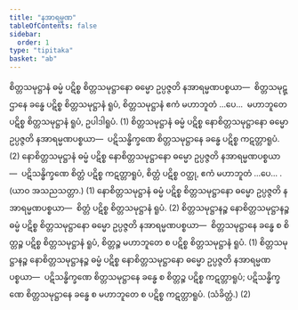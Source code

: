 ```yaml
---
title: "နအာရမ္မဏ"
tableOfContents: false
sidebar:
  order: 1
type: "tipitaka"
basket: "ab"
---
```



<DynamicBreadcrumb />

<Division number="196">

<Paragraph number="2796">
စိတ္တသမုဋ္ဌာနံ ဓမ္မံ ပဋိစ္စ စိတ္တသမုဋ္ဌာနော ဓမ္မော ဥပ္ပဇ္ဇတိ နအာရမ္မဏပစ္စယာ—  စိတ္တသမုဋ္ဌာနေ ခန္ဓေ ပဋိစ္စ စိတ္တသမုဋ္ဌာနံ ရူပံ, စိတ္တသမုဋ္ဌာနံ ဧကံ မဟာဘူတံ …ပေ…  မဟာဘူတေ ပဋိစ္စ စိတ္တသမုဋ္ဌာနံ ရူပံ, ဥပါဒါရူပံ. (1)
</Paragraph>

<Paragraph number="2797">
စိတ္တသမုဋ္ဌာနံ ဓမ္မံ ပဋိစ္စ နောစိတ္တသမုဋ္ဌာနော ဓမ္မော ဥပ္ပဇ္ဇတိ နအာရမ္မဏပစ္စယာ—  ပဋိသန္ဓိက္ခဏေ စိတ္တသမုဋ္ဌာနေ ခန္ဓေ ပဋိစ္စ ကဋတ္တာရူပံ. (2)
</Paragraph>

</Division>
<Division number="197">

<Paragraph number="2798">
နောစိတ္တသမုဋ္ဌာနံ ဓမ္မံ ပဋိစ္စ နောစိတ္တသမုဋ္ဌာနော ဓမ္မော ဥပ္ပဇ္ဇတိ နအာရမ္မဏပစ္စယာ—  ပဋိသန္ဓိက္ခဏေ စိတ္တံ ပဋိစ္စ ကဋတ္တာရူပံ, စိတ္တံ ပဋိစ္စ ဝတ္ထု, ဧကံ မဟာဘူတံ …ပေ… . (ယာဝ အသညသတ္တာ.) (1)
</Paragraph>

<Paragraph number="2799">
နောစိတ္တသမုဋ္ဌာနံ ဓမ္မံ ပဋိစ္စ စိတ္တသမုဋ္ဌာနော ဓမ္မော ဥပ္ပဇ္ဇတိ နအာရမ္မဏပစ္စယာ—  စိတ္တံ ပဋိစ္စ စိတ္တသမုဋ္ဌာနံ ရူပံ. (2)
</Paragraph>

<Paragraph number="2800">
စိတ္တသမုဋ္ဌာနဉ္စ နောစိတ္တသမုဋ္ဌာနဉ္စ ဓမ္မံ ပဋိစ္စ စိတ္တသမုဋ္ဌာနော ဓမ္မော ဥပ္ပဇ္ဇတိ နအာရမ္မဏပစ္စယာ—  စိတ္တသမုဋ္ဌာနေ ခန္ဓေ စ စိတ္တဉ္စ ပဋိစ္စ စိတ္တသမုဋ္ဌာနံ ရူပံ, စိတ္တဉ္စ မဟာဘူတေ စ ပဋိစ္စ စိတ္တသမုဋ္ဌာနံ ရူပံ. (1)
</Paragraph>

<Paragraph number="2801">
စိတ္တသမုဋ္ဌာနဉ္စ နောစိတ္တသမုဋ္ဌာနဉ္စ ဓမ္မံ ပဋိစ္စ နောစိတ္တသမုဋ္ဌာနော ဓမ္မော ဥပ္ပဇ္ဇတိ နအာရမ္မဏပစ္စယာ—  ပဋိသန္ဓိက္ခဏေ စိတ္တသမုဋ္ဌာနေ ခန္ဓေ စ စိတ္တဉ္စ ပဋိစ္စ ကဋတ္တာရူပံ; ပဋိသန္ဓိက္ခဏေ စိတ္တသမုဋ္ဌာနေ ခန္ဓေ စ မဟာဘူတေ စ ပဋိစ္စ ကဋတ္တာရူပံ. (သံခိတ္တံ.) (2)
</Paragraph>
</Division>